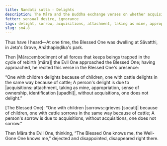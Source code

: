 ```yaml
---
title: Nandati sutta - Delights
description: The Māra and the Buddha exchange verses on whether acquisitions bring delight or sorrow.
fetter: sensual desire, ignorance
tags: delight, sorrow, acquisitions, attachment, taking as mine, appropriation, sense of ownership, identification, māra, sn, sn4
slug: sn4.8
---
```


Thus have I heard—At one time, the Blessed One was dwelling at Sāvatthi, in Jeta's Grove, Anāthapiṇḍika's park.

Then |Māra::embodiment of all forces that keeps beings trapped in the cycle of rebirth [māra]| the Evil One approached the Blessed One; having approached, he recited this verse in the Blessed One's presence:

“One with children delights because of children,
one with cattle delights in the same way because of cattle;
A person's delight is due to |acquisitions::attachment, taking as mine, appropriation, sense of ownership, identification [upadhi]|,
without acquisitions, one does not delight.”

[The Blessed One]: “One with children |sorrows::grieves [socati]| because of children,
one with cattle sorrows in the same way because of cattle;
A person's sorrow is due to acquisitions,
without acquisitions, one does not sorrow.”

Then Māra the Evil One, thinking, “The Blessed One knows me, the Well-Gone One knows me,” dejected and disappointed, disappeared right there.
